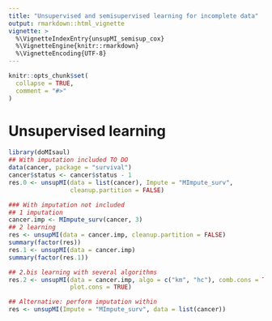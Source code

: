 ```yaml
---
title: "Unsupervised and semisupervised learning for incomplete data"
output: rmarkdown::html_vignette
vignette: >
  %\VignetteIndexEntry{unsupMI_semisup_cox}
  %\VignetteEngine{knitr::rmarkdown}
  %\VignetteEncoding{UTF-8}
---
```


```r
knitr::opts_chunk$set(
  collapse = TRUE,
  comment = "#>"
)
```

# Unsupervised learning
```r
library(doMIsaul)
## With imputation included TO DO
data(cancer, package = "survival")
cancer$status <- cancer$status - 1
res.0 <- unsupMI(data = list(cancer), Impute = "MImpute_surv",
                 cleanup.partition = FALSE)

### With imputation not included
## 1 imputation
cancer.imp <- MImpute_surv(cancer, 3)
## 2 learning
res <- unsupMI(data = cancer.imp, cleanup.partition = FALSE)
summary(factor(res))
res.1 <- unsupMI(data = cancer.imp)
summary(factor(res.1))

## 2.bis learning with several algorithms
res.2 <- unsupMI(data = cancer.imp, algo = c("km", "hc"), comb.cons = TRUE,
                 plot.cons = TRUE)

## Alternative: perform imputation within
res <- unsupMI(Impute = "MImpute_surv", data = list(cancer))

```
